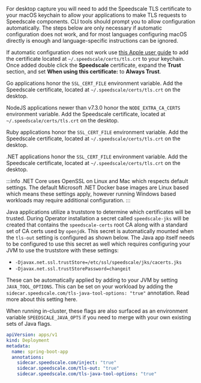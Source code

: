 
<Tabs>
<TabItem value="macos" label="macOS">

For desktop capture you will need to add the Speedscale TLS certificate to your macOS keychain to allow your applications to make TLS requests to Speedscale components. CLI tools should prompt you to allow configuration automatically. The steps below are only necessary if automatic configuration does not work, and for most languages configuring macOS directly is enough and language-specific instructions can be ignored.

If automatic configuration does not work use [this Apple user guide](https://support.apple.com/guide/keychain-access/add-certificates-to-a-keychain-kyca2431/mac) to add the certificate located at `~/.speedscale/certs/tls.crt` to your keychain. Once added double click the **Speedscale** certificate, expand the **Trust** section, and set **When using this certificate:** to **Always Trust**.

</TabItem>
<TabItem value="golang" label="golang">

Go applications honor the `SSL_CERT_FILE` environment variable. Add the Speedscale certificate, located at `~/.speedscale/certs/tls.crt` on the desktop.

</TabItem>
<TabItem value="nodejs" label="NodeJS">

NodeJS applications newer than v7.3.0 honor the `NODE_EXTRA_CA_CERTS` environment variable. Add the Speedscale certificate, located at `~/.speedscale/certs/tls.crt` on the desktop.

</TabItem>
<TabItem value="ruby" label="Ruby">

Ruby applications honor the `SSL_CERT_FILE` environment variable.  Add the Speedscale certificate, located at `~/.speedscale/certs/tls.crt` on the desktop.

</TabItem>
<TabItem value="dotnet" label=".NET">

.NET applications honor the `SSL_CERT_FILE` environment variable. Add the Speedscale certificate, located at `~/.speedscale/certs/tls.crt` on the desktop.

:::info
.NET Core uses OpenSSL on Linux and Mac which respects default settings. The default Microsoft .NET Docker base images are Linux based which means these settings apply, however running Windows based workloads may require additional configuration.
:::

</TabItem>
<TabItem value="java" label="Java">

Java applications utilize a truststore to determine which certificates will be trusted. During Operator
installation a secret called `speedscale-jks` will be created that contains the `speedscale-certs` root CA
along with a standard set of CA certs used by `openjdk`. This secret is automatically mounted when the
`tls-out` setting is configured as shown below. The Java app itself needs to be configured to use this secret
as well which requires configuring your JVM to use the truststore with these settings:

- `-Djavax.net.ssl.trustStore=/etc/ssl/speedscale/jks/cacerts.jks`
- `-Djavax.net.ssl.trustStorePassword=changeit`

These can be automatically applied by adding to your JVM by setting `JAVA_TOOL_OPTIONS`. This can be set
on your workload by adding the `sidecar.speedscale.com/tls-java-tool-options: "true"` annotation. Read more
about this setting here.

When running in-cluster, these flags are also surfaced as an environment variable `SPEEDSCALE_JAVA_OPTS` if you need to merge with your own existing sets of Java flags.

```yaml
apiVersion: apps/v1
kind: Deployment
metadata:
  name: spring-boot-app
  annotations:
    sidecar.speedscale.com/inject: "true"
    sidecar.speedscale.com/tls-out: "true"
    sidecar.speedscale.com/tls-java-tool-options: "true"
```

</TabItem>
</Tabs>

